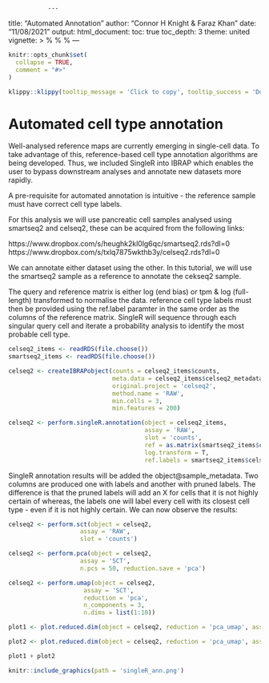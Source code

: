                ---
title: "Automated Annotation"
author: "Connor H Knight & Faraz Khan"
date: "11/08/2021"
output: 
    html_document:
    toc: true
    toc_depth: 3
    theme: united
vignette: >
  %\VignetteIndexEntry{Automated Annotation}
  %\VignetteEngine{knitr::rmarkdown}
  %\VignetteEncoding{UTF-8}
---

```r
knitr::opts_chunk$set(
  collapse = TRUE,
  comment = "#>"
)
```

```r
klippy::klippy(tooltip_message = 'Click to copy', tooltip_success = 'Done', position = c('bottom', 'right'))
```

# Automated cell type annotation

Well-analysed reference maps are currently emerging in single-cell data. To take advantage of this, reference-based cell type annotation algorithms are being developed. Thus, we included SingleR into IBRAP which enables the user to bypass downstream analyses and annotate new datasets more rapidly. 

A pre-requisite for automated annotation is intuitive - the reference sample must have correct cell type labels. 

For this analysis we will use pancreatic cell samples analysed using smartseq2 and celseq2, these can be acquired from the following links:

https://www.dropbox.com/s/heughk2kl0lg6qc/smartseq2.rds?dl=0
https://www.dropbox.com/s/txlq7875wkthb3y/celseq2.rds?dl=0

We can annotate either dataset using the other. In this tutorial, we will use the smartseq2 sample as a reference to annotate the cekseq2 sample. 

The query and reference matrix is either log (end bias) or tpm & log (full-length) transformed to normalise the data. reference cell type labels must then be provided using the ref.label paramter in the same order as the columns of the reference matrix. SingleR will sequence through each singular query cell and iterate a probability analysis to identify the most probable cell type. 

```r

celseq2_items <- readRDS(file.choose())
smartseq2_items <- readRDS(file.choose())

celseq2 <- createIBRAPobject(counts = celseq2_items$counts,
                             meta.data = celseq2_items$celseq2_metadata,
                             original.project = 'celseq2',
                             method.name = 'RAW',
                             min.cells = 3,
                             min.features = 200)

celseq2 <- perform.singleR.annotation(object = celseq2_items, 
                                      assay = 'RAW', 
                                      slot = 'counts', 
                                      ref = as.matrix(smartseq2_items$counts), 
                                      log.transform = T, 
                                      ref.labels = smartseq2_items$celseq_metadata$celltype)

```

SingleR annotation results will be added the object@sample_metadata. Two columns are produced one with labels and another with pruned labels. The difference is that the pruned labels will add an X for cells that it is not highly certain of whereas, the labels one will label every cell with its closest cell type - even if it is not highly certain. We can now observe the results: 

```r

celseq2 <- perform.sct(object = celseq2, 
                    assay = 'RAW', 
                    slot = 'counts')

celseq2 <- perform.pca(object = celseq2, 
                    assay = 'SCT', 
                    n.pcs = 50, reduction.save = 'pca')

celseq2 <- perform.umap(object = celseq2, 
                     assay = 'SCT', 
                     reduction = 'pca', 
                     n_components = 3, 
                     n.dims = list(1:10))

plot1 <- plot.reduced.dim(object = celseq2, reduction = 'pca_umap', assay = 'SCT', clust.method = 'metadata', column = 'singleR_pruned_labels_1', pt.size = 0.1)

plot2 <- plot.reduced.dim(object = celseq2, reduction = 'pca_umap', assay = 'SCT', clust.method = 'metadata', column = 'singleR_labels_1', pt.size = 0.1)

plot1 + plot2

```

```r

knitr::include_graphics(path = 'singleR_ann.png')

```




